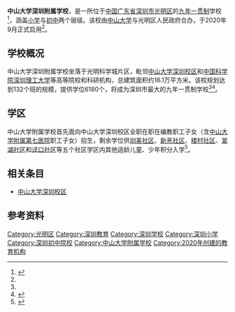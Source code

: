 {{Distinguish|中山大学附属中学}}
{{Infobox School
| name           =中山大学深圳附属学校
| foreign_name = Shenzhen School Affiliated to Sun Yet-sen University
| image          = Shenzhen School Affiliated to Sun Yet-sen University.png
| motto          = 
| established    = 2020年
| type           = 公办学校
| affiliation = [[中山大学|中山大学]]
| language       = [[简体中文|简体中文]]、[[汉语|汉语]]
| district       = [[新湖街道_(深圳市)|新湖街道]]：[[圳美社区|圳美]]、[[新羌社区|新羌]]、[[楼村社区|楼村]]社区<br>[[光明街道_(深圳市)|光明街道]]：[[翠湖社区|翠湖]]和[[迳口社区|迳口]]社区
| grades         = [[九年一贯制|九年一贯制]]
| founder        = 
| principal      = 
| vice_principal = 
| address        = {{CHN}}[[广东省|广东省]][[深圳市|深圳市]][[光明区|光明区]][[光明科学城|光明科学城]]
| website        = 
}}
'''中山大学深圳附属学校'''，是一所位于[[中国|中国]][[广东省|广东省]][[深圳市|深圳市]][[光明区|光明区]]的[[九年一贯制|九年一贯制]]学校<ref name="新闻1">{{cite news|title=中山大学深圳附属学校迎来首批学生 |url=http://sz.people.com.cn/n2/2020/0902/c202846-34266537.html  |publisher=人民网 |date=2020年9月2日}}</ref>，涵盖[[小学|小学]]与[[初中|初中]]两个层级。该校由[[中山大学|中山大学]]与光明区人民政府合办，于2020年9月正式启用<ref name="新闻1"></ref>。

==学校概况==
中山大学深圳附属学校坐落于光明科学城片区，毗邻[[中山大学深圳校区|中山大学深圳校区]]和[[中国科学院深圳先进技术研究院|中国科学院深圳理工大学]]等高等院校和科研机构，总建筑面积约16.1万平方米。该校规划达到132个班的规模，提供学位6180个，将成为深圳市最大的九年一贯制学校<ref name="新闻1"></ref><ref name="新闻2">{{cite news |title=中山大学深圳附属学校揭牌 |url=https://news.eol.cn/dongtai/202009/t20200902_2006691.shtml |publisher=中国教育在线 |date=2020年9月2日 |accessdate=2021年2月24日 |archive-date=2021年1月21日 |archive-url=https://web.archive.org/web/20210121205943/https://news.eol.cn/dongtai/202009/t20200902_2006691.shtml |dead-url=no }}</ref>。

==学区==
中山大学附属学校首先面向中山大学深圳校区全职在职在编教职工子女（含[[中山大学附属第七医院|中山大学附属第七医院]]职工子女）招生，剩余学位供[[圳美社区|圳美社区]]、[[新羌社区|新羌社区]]、[[楼村社区|楼村社区]]、[[翠湖社区|翠湖社区]]和[[迳口社区|迳口社区]]等五个社区学区内其他适龄儿童、少年积分入学<ref name="新闻3">{{cite news |title=提供6180个学位！中大附属学校有望8月投用 |url=https://dc.sznews.com/content/2020-03/27/content_23004003.htm |publisher=深圳新闻网 |date=2020年3月27日 |accessdate=2021年2月24日 |archive-date=2020年3月27日 |archive-url=https://web.archive.org/web/20200327113200/http://dc.sznews.com/content/2020-03/27/content_23004003.htm |dead-url=no }}</ref>。

==相关条目==
* [[中山大学深圳校区|中山大学深圳校区]]

==参考资料==
<references />

{{中山大学}}
[[Category:光明区|Category:光明区]]
[[Category:深圳教育|Category:深圳教育]]
[[Category:深圳学校|Category:深圳学校]]
[[Category:深圳小学|Category:深圳小学]]
[[Category:深圳初中院校|Category:深圳初中院校]]
[[Category:中山大学附属学校|Category:中山大学附属学校]]
[[Category:2020年创建的教育机构|Category:2020年创建的教育机构]]